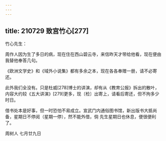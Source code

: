 ```yaml
---
---
---
```

title: 210729 致宫竹心[277]
---




竹心先生：

周作人因为生了多日的病，现在住在西山碧云寺，来信昨天才带给他看，现在便由我替他奉答几句。

《欧洲文学史》和《域外小说集》都有多余之本，现在各各奉赠一册，请不必寄还。

此外我们全没有。只是杜威[278]博士的讲演，却有从《教育公报》拆出的散叶，内容大约较《五大讲演》[279]更多，现〔检〕出寄上，请看后寄还，但不拘多少时日。

借书处本是好事，但一时恐怕不易成立。宣武门内通俗图书馆，新出版书大抵尚备，星期日不停阅（星期一停），然不能外借，倘 先生星期日也休息，便很便利了。

周树人 七月廿九日